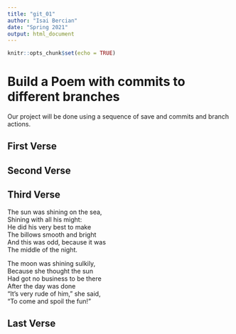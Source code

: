 ```yaml
---
title: "git_01"
author: "Isai Bercian"
date: "Spring 2021"
output: html_document
---
```


```r
knitr::opts_chunk$set(echo = TRUE)
```
# Build a Poem with commits to different branches
Our project will be done using a sequence of save and commits and branch actions.
<!-- Do not modify or change any text in "!--" bracketed areas such as this --- these are instructions to
you, if you change any of this the git program will notice it and compromise your git merging strategy !-->

## First Verse 
<!--Put the first five lines of a poem by Lewis Carrol in this section!-->

## Second Verse
<!--Put the first five lines of a poem by Robert Frost here!-->

## Third Verse
<!--Put the first two verses of The Walrus and the Carpenter here!-->
  
The sun was shining on the sea,  
   Shining with all his might:  
He did his very best to make  
   The billows smooth and bright  
And this was odd, because it was  
   The middle of the night.  
  
The moon was shining sulkily,  
   Because she thought the sun  
Had got no business to be there  
   After the day was done  
"It's very rude of him," she said,  
   "To come and spoil the fun!"  
  
## Last Verse
<!--Put a short poem of your choice 8-20 lines,here!-->
